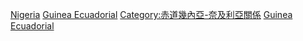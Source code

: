 [[Category:赤道幾內亞邊界|Nigeria]]
[[Category:奈及利亞邊界|Guinea Ecuadorial]]
[[Category:赤道幾內亞-奈及利亞關係|Category:赤道幾內亞-奈及利亞關係]]
[[Category:海上邊界|Guinea Ecuadorial]]